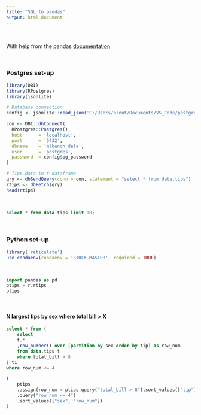 ```yaml
---
title: "SQL to pandas"
output: html_document
---
```


<br>

With help from the pandas [documentation](https://pandas.pydata.org/docs/getting_started/comparison/comparison_with_sql.html)

<br>

### Postgres set-up

```r
library(DBI)
library(RPostgres)
library(jsonlite)

# Database connection
config <- jsonlite::read_json('C:/Users/brent/Documents/VS_Code/postgres/postgres/config.json')

con <- DBI::dbConnect(
  RPostgres::Postgres(),
  host      = 'localhost',
  port      = '5432',
  dbname    = 'mlbench_data',
  user      = 'postgres',
  password  = config$pg_password
)
```

```r
# Tips data to r dataframe
qry <- dbSendQuery(conn = con, statement = "select * from data.tips")
rtips <- dbFetch(qry)
head(rtips)
```

<br>

```sql
select * from data.tips limit 10;
```

<br>

### Python set-up

```r
library('reticulate')
use_condaenv(condaenv = 'STOCK_MASTER', required = TRUE)
```

<br>

```python
import pandas as pd
ptips = r.rtips
ptips
```
<br>

#### N largest tips by sex where total bill > X

```sql
select * from (
	select 
	t.* 
	,row_number() over (partition by sex order by tip) as row_num
	from data.tips t
	where total_bill > 8
) t1
where row_num <= 4

```

```python
(
    ptips
    .assign(row_num = ptips.query("total_bill > 8").sort_values(["tip"]).groupby(["sex"]).cumcount() + 1)
    .query("row_num <= 4")
    .sort_values(["sex", "row_num"])
)
```
